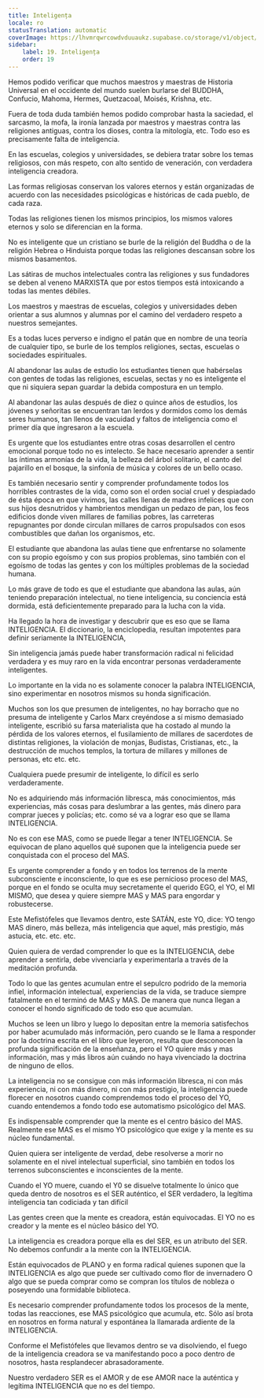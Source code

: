 ```yaml
---
title: Inteligența
locale: ro
statusTranslation: automatic
coverImage: https://lhvmrqwrcowdvduuaukz.supabase.co/storage/v1/object/public/strapi-uploads/small_cover-educacion-fundamental.webp-2d51a7828a2b1309555be27f7e2a61a0.webp
sidebar:
    label: 19. Inteligența
    order: 19
---
```

Hemos podido verificar que muchos maestros y maestras de Historia Universal en el occidente del mundo suelen burlarse del BUDDHA, Confucio, Mahoma, Hermes, Quetzacoal, Moisés, Krishna, etc.

Fuera de toda duda también hemos podido comprobar hasta la saciedad, el sarcasmo, la mofa, la ironía lanzada por maestros y maestras contra las religiones antiguas, contra los dioses, contra la mitología, etc. Todo eso es precisamente falta de inteligencia.

En las escuelas, colegios y universidades, se debiera tratar sobre los temas religiosos, con más respeto, con alto sentido de veneración, con verdadera inteligencia creadora.

Las formas religiosas conservan los valores eternos y están organizadas de acuerdo con las necesidades psicológicas e históricas de cada pueblo, de cada raza.

Todas las religiones tienen los mismos principios, los mismos valores eternos y solo se diferencian en la forma.

No es inteligente que un cristiano se burle de la religión del Buddha o de la religión Hebrea o Hinduista porque todas las religiones descansan sobre los mismos basamentos.

Las sátiras de muchos intelectuales contra las religiones y sus fundadores se deben al veneno MARXISTA que por estos tiempos está intoxicando a todas las mentes débiles.

Los maestros y maestras de escuelas, colegios y universidades deben orientar a sus alumnos y alumnas por el camino del verdadero respeto a nuestros semejantes.

Es a todas luces perverso e indigno el patán que en nombre de una teoría de cualquier tipo, se burle de los templos religiones, sectas, escuelas o sociedades espirituales.

Al abandonar las aulas de estudio los estudiantes tienen que habérselas con gentes de todas las religiones, escuelas, sectas y no es inteligente el que ni siquiera sepan guardar la debida compostura en un templo.

Al abandonar las aulas después de diez o quince años de estudios, los jóvenes y señoritas se encuentran tan lerdos y dormidos como los demás seres humanos, tan llenos de vacuidad y faltos de inteligencia como el primer día que ingresaron a la escuela.

Es urgente que los estudiantes entre otras cosas desarrollen el centro emocional porque todo no es intelecto. Se hace necesario aprender a sentir las íntimas armonías de la vida, la belleza del árbol solitario, el canto del pajarillo en el bosque, la sinfonía de música y colores de un bello ocaso.

Es también necesario sentir y comprender profundamente todos los horribles contrastes de la vida, como son el orden social cruel y despiadado de ésta época en que vivimos, las calles llenas de madres infelices que con sus hijos desnutridos y hambrientos mendigan un pedazo de pan, los feos edificios donde viven millares de familias pobres, las carreteras repugnantes por donde circulan millares de carros propulsados con esos combustibles que dañan los organismos, etc.

El estudiante que abandona las aulas tiene que enfrentarse no solamente con su propio egoísmo y con sus propios problemas, sino también con el egoísmo de todas las gentes y con los múltiples problemas de la sociedad humana.

Lo más grave de todo es que el estudiante que abandona las aulas, aún teniendo preparación intelectual, no tiene inteligencia, su conciencia está dormida, está deficientemente preparado para la lucha con la vida.

Ha llegado la hora de investigar y descubrir que es eso que se llama INTELIGENCIA. El diccionario, la enciclopedia, resultan impotentes para definir seriamente la INTELIGENCIA,

Sin inteligencia jamás puede haber transformación radical ni felicidad verdadera y es muy raro en la vida encontrar personas verdaderamente inteligentes.

Lo importante en la vida no es solamente conocer la palabra INTELIGENCIA, sino experimentar en nosotros mismos su honda significación.

Muchos son los que presumen de inteligentes, no hay borracho que no presuma de inteligente y Carlos Marx creyéndose a sí mismo demasiado inteligente, escribió su farsa materialista que ha costado al mundo la pérdida de los valores eternos, el fusilamiento de millares de sacerdotes de distintas religiones, la violación de monjas, Budistas, Cristianas, etc., la destrucción de muchos templos, la tortura de millares y millones de personas, etc etc. etc.

Cualquiera puede presumir de inteligente, lo difícil es serlo verdaderamente.

No es adquiriendo más información libresca, más conocimientos, más experiencias, más cosas para deslumbrar a las gentes, más dinero para comprar jueces y policías; etc. como sé va a lograr eso que se llama INTELIGENCIA.

No es con ese MAS, como se puede llegar a tener INTELIGENCIA. Se equivocan de plano aquellos qué suponen que la inteligencia puede ser conquistada con el proceso del MAS.

Es urgente comprender a fondo y en todos los terrenos de la mente subconsciente e inconsciente, lo que es ese pernicioso proceso del MAS, porque en el fondo se oculta muy secretamente el querido EGO, el YO, el MI MISMO, que desea y quiere siempre MAS y MAS para engordar y robustecerse.

Este Mefistófeles que llevamos dentro, este SATÁN, este YO, dice: YO tengo MAS dinero, más belleza, más inteligencia que aquel, más prestigio, más astucia, etc. etc. etc.

Quien quiera de verdad comprender lo que es la INTELIGENCIA, debe aprender a sentirla, debe vivenciarla y experimentarla a través de la meditación profunda.

Todo lo que las gentes acumulan entre el sepulcro podrido de la memoria infiel, información intelectual, experiencias de la vida, se traduce siempre fatalmente en el terminó de MAS y MAS. De manera que nunca llegan a conocer el hondo significado de todo eso que acumulan.

Muchos se leen un libro y luego lo depositan entre la memoria satisfechos por haber acumulado más información, pero cuando se le llama a responder por la doctrina escrita en el libro que leyeron, resulta que desconocen la profunda significación de la enseñanza, pero el YO quiere más y mas información, mas y más libros aún cuándo no haya vivenciado la doctrina de ninguno de ellos.

La inteligencia no se consigue con más información libresca, ni con más experiencia, ni con más dinero, ni con más prestigio, la inteligencia puede florecer en nosotros cuando comprendemos todo el proceso del YO, cuando entendemos a fondo todo ese automatismo psicológico del MAS.

Es indispensable comprender que la mente es el centro básico del MAS. Realmente ese MAS es el mismo YO psicológico que exige y la mente es su núcleo fundamental.

Quien quiera ser inteligente de verdad, debe resolverse a morir no solamente en el nivel intelectual superficial, sino también en todos los terrenos subconscientes e inconscientes de la mente.

Cuando el YO muere, cuando el Y0 se disuelve totalmente lo único que queda dentro de nosotros es el SER auténtico, el SER verdadero, la legítima inteligencia tan codiciada y tan difícil

Las gentes creen que la mente es creadora, están equivocadas. El YO no es creador y la mente es el núcleo básico del YO.

La inteligencia es creadora porque ella es del SER, es un atributo del SER. No debemos confundir a la mente con la INTELIGENCIA.

Están equivocados de PLANO y en forma radical quienes suponen que la INTELIGENCIA es algo que puede ser cultivado como flor de invernadero O algo que se pueda comprar como se compran los títulos de nobleza o poseyendo una formidable biblioteca.

Es necesario comprender profundamente todos los procesos de la mente, todas las reacciones, ese MAS psicológico que acumula, etc. Sólo así brota en nosotros en forma natural y espontánea la llamarada ardiente de la INTELIGENCIA.

Conforme el Mefistófeles que llevamos dentro se va disolviendo, el fuego de la inteligencia creadora se va manifestando poco a poco dentro de nosotros, hasta resplandecer abrasadoramente.

Nuestro verdadero SER es el AMOR y de ese AMOR nace la auténtica y legítima INTELIGENCIA que no es del tiempo.
